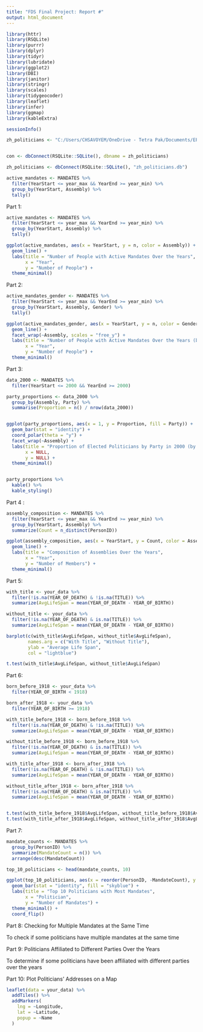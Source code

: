 ```yaml
---
title: "FDS Final Project: Report #"    
output: html_document
---
```


```r
library(httr)
library(RSQLite)
library(purrr)
library(dplyr)
library(tidyr)
library(lubridate)
library(ggplot2)
library(DBI)
library(janitor)
library(stringr)
library(scales)
library(tidygeocoder)
library(leaflet)
library(infer)
library(ggmap)
library(kableExtra)
```

```r
sessionInfo()
```

```r

zh_politicians <- "C:/Users/CHSAVOYEM/OneDrive - Tetra Pak/Documents/EPFL/project-fds-c1-s26-6070-3439/Report_2/zh_politicians.db"


con <- dbConnect(RSQLite::SQLite(), dbname = zh_politicians)

zh_politicians <- dbConnect(RSQLite::SQLite(), "zh_politicians.db")

active_mandates <- MANDATES %>%
  filter(YearStart <= year_max && YearEnd >= year_min) %>%
  group_by(YearStart, Assembly) %>%
  tally()
```

Part 1: 

```r
active_mandates <- MANDATES %>%
  filter(YearStart <= year_max && YearEnd >= year_min) %>%
  group_by(YearStart, Assembly) %>%
  tally()

ggplot(active_mandates, aes(x = YearStart, y = n, color = Assembly)) +
  geom_line() +
  labs(title = "Number of People with Active Mandates Over the Years",
       x = "Year",
       y = "Number of People") +
  theme_minimal()
```

Part 2: 

```r
active_mandates_gender <- MANDATES %>%
  filter(YearStart <= year_max && YearEnd >= year_min) %>%
  group_by(YearStart, Assembly, Gender) %>%
  tally()

ggplot(active_mandates_gender, aes(x = YearStart, y = n, color = Gender)) +
  geom_line() +
  facet_wrap(~Assembly, scales = "free_y") +
  labs(title = "Number of People with Active Mandates Over the Years (by Gender and Assembly)",
       x = "Year",
       y = "Number of People") +
  theme_minimal()
```


Part 3:

```r
data_2000 <- MANDATES %>%
  filter(YearStart <= 2000 && YearEnd >= 2000)

party_proportions <- data_2000 %>%
  group_by(Assembly, Party) %>%
  summarise(Proportion = n() / nrow(data_2000))


ggplot(party_proportions, aes(x = 1, y = Proportion, fill = Party)) +
  geom_bar(stat = "identity") +
  coord_polar(theta = "y") +
  facet_wrap(~Assembly) +
  labs(title = "Proportion of Elected Politicians by Party in 2000 (by Assembly)",
       x = NULL,
       y = NULL) +
  theme_minimal()


party_proportions %>%
  kable() %>%
  kable_styling()
```

Part 4 :

```r
assembly_composition <- MANDATES %>%
  filter(YearStart <= year_max && YearEnd >= year_min) %>%
  group_by(YearStart, Assembly) %>%
  summarize(Count = n_distinct(PersonID))

ggplot(assembly_composition, aes(x = YearStart, y = Count, color = Assembly)) +
  geom_line() +
  labs(title = "Composition of Assemblies Over the Years",
       x = "Year",
       y = "Number of Members") +
  theme_minimal()
```

Part 5:
```r
with_title <- your_data %>%
  filter(!is.na(YEAR_OF_DEATH) & !is.na(TITLE)) %>%
  summarize(AvgLifeSpan = mean(YEAR_OF_DEATH - YEAR_OF_BIRTH))

without_title <- your_data %>%
  filter(!is.na(YEAR_OF_DEATH) & is.na(TITLE)) %>%
  summarize(AvgLifeSpan = mean(YEAR_OF_DEATH - YEAR_OF_BIRTH))

barplot(c(with_title$AvgLifeSpan, without_title$AvgLifeSpan),
        names.arg = c("With Title", "Without Title"),
        ylab = "Average Life Span",
        col = "lightblue")

t.test(with_title$AvgLifeSpan, without_title$AvgLifeSpan)

```

Part 6:

```r
born_before_1918 <- your_data %>%
  filter(YEAR_OF_BIRTH < 1918)

born_after_1918 <- your_data %>%
  filter(YEAR_OF_BIRTH >= 1918)

with_title_before_1918 <- born_before_1918 %>%
  filter(!is.na(YEAR_OF_DEATH) & !is.na(TITLE)) %>%
  summarize(AvgLifeSpan = mean(YEAR_OF_DEATH - YEAR_OF_BIRTH))

without_title_before_1918 <- born_before_1918 %>%
  filter(!is.na(YEAR_OF_DEATH) & is.na(TITLE)) %>%
  summarize(AvgLifeSpan = mean(YEAR_OF_DEATH - YEAR_OF_BIRTH))

with_title_after_1918 <- born_after_1918 %>%
  filter(!is.na(YEAR_OF_DEATH) & !is.na(TITLE)) %>%
  summarize(AvgLifeSpan = mean(YEAR_OF_DEATH - YEAR_OF_BIRTH))

without_title_after_1918 <- born_after_1918 %>%
  filter(!is.na(YEAR_OF_DEATH) & is.na(TITLE)) %>%
  summarize(AvgLifeSpan = mean(YEAR_OF_DEATH - YEAR_OF_BIRTH))


t.test(with_title_before_1918$AvgLifeSpan, without_title_before_1918$AvgLifeSpan)
t.test(with_title_after_1918$AvgLifeSpan, without_title_after_1918$AvgLifeSpan)


```
Part 7: 

```r
mandate_counts <- MANDATES %>%
  group_by(PersonID) %>%
  summarize(MandateCount = n()) %>%
  arrange(desc(MandateCount))

top_10_politicians <- head(mandate_counts, 10)

ggplot(top_10_politicians, aes(x = reorder(PersonID, -MandateCount), y = MandateCount)) +
  geom_bar(stat = "identity", fill = "skyblue") +
  labs(title = "Top 10 Politicians with Most Mandates",
       x = "Politician",
       y = "Number of Mandates") +
  theme_minimal() +
  coord_flip()
```


Part 8: Checking for Multiple Mandates at the Same Time

To check if some politicians have multiple mandates at the same time

Part 9: Politicians Affiliated to Different Parties Over the Years

To determine if some politicians have been affiliated with different parties over the years

Part 10: Plot Politicians' Addresses on a Map

```r
leaflet(data = your_data) %>%
  addTiles() %>%
  addMarkers(
    lng = ~Longitude,
    lat = ~Latitude,
    popup = ~Name
  )
```


